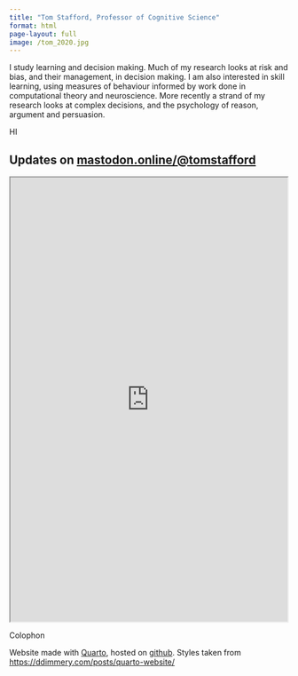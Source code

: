 ```yaml
---
title: "Tom Stafford, Professor of Cognitive Science"
format: html
page-layout: full
image: /tom_2020.jpg
---
```


::: {.html}
<style>
  iframe {
    width: 100%;
    aspect-ratio: 500 / 800;
    max-width: 500px; /* Optional */
  }
</style>
:::


I study learning and decision making. Much of my research looks at risk and bias, and their management, in decision making. I am also interested in skill learning, using measures of behaviour informed by work done in computational theory and neuroscience. More recently a strand of my research looks at complex decisions, and the psychology of reason, argument and persuasion.

HI


## Updates on <mastodon.online/@tomstafford>

<iframe allowfullscreen sandbox="allow-top-navigation allow-scripts allow-popups allow-popups-to-escape-sandbox" src="https://mastofeed.com/apiv2/feed?userurl=https%3A%2F%2Fmastodon.online%2Fusers%2Ftomstafford&theme=light&size=100&header=true&replies=true&boosts=false"></iframe>
Colophon

Website made with [Quarto](https://quarto.org), hosted on [github](https://github.com/tomstafford/tomstafford.github.io). Styles taken from <https://ddimmery.com/posts/quarto-website/>
